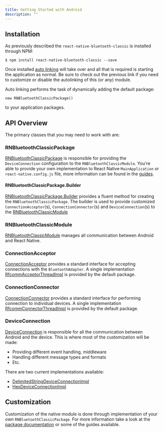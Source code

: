 ```yaml
---
title: Getting Started with Android
description: ""
---
```


## Installation

As previously described the `react-native-bluetooth-classic` is installed through NPM:

```shell
$ npm install react-native-bluetooth-classic --save
```

Once installed [auto linking](https://github.com/react-native-community/cli/blob/master/docs/autolinking.md) will take over and all that is required is starting the application as normal.  Be sure to check out the previous link if you need to customize or disable the autolinking of this (or any) module.

Auto linking performs the task of dynamically adding the default package:

`new RNBluetoothClassicPackage()`

to your application packages.

## API Overview

The primary classes that you may need to work with are:

### RNBluetoothClassicPackage

[RNBluetoothClassicPackage](/android/rn-bluetooth-classic-package/) is responsible for providing the `DeviceConnection` configuration to the `RNBluetoothClassicModule`.  You're able to provide your own implementation to React Native `MainApplication` or `react-native.config.js` file, more information can be found in the [guides](/guides/customize-connection/).

#### RNBluetoothClassicPackage.Builder

[RNBluetoothClassicPackage.Builder](/android/rn-bluetooth-classic-package/#rnbluetoothclassicpackagebuilder) provides a fluent method for creating the `RNBluetoothClassicPackage`.  The builder is used to provide customized `ConnectionAcceptor`(s), `ConnectionConnector`(s) and `DeviceConnection`(s) to the [RNBluetoothClassicModule](/android/rn-bluetooth-classic-module/)

### RNBluetoothClassicModule

[RNBluetoothClassicModule](/android/rn-bluetooth-classic-module/) manages all communication between Android and React Native.

### ConnectionAcceptor

[ConnectionAcceptor](/android/connection-acceptor/) provides a standard interface for accepting connections with the `BluetoothAdapter`.  A single implementation [RfcommAcceptorThreadImpl](/android/connection-acceptor/#rfcommconnectionacceptorthreadimpl) is provided by the default package.

### ConnectionConnector

[ConnectionConnector](/android/connection-connector/) provides a standard interface for performing connection to individual devices.  A single implementation [RfcommConnectorThreadImpl](/android/conncetion-connector/#rfcommconnectorthreadimpl) is provided by the default package.

### DeviceConnection

[DeviceConnection](/android/device-connection/) is responsible for all the communication between Android and the device.  This is where most of the customization will be made:

- Providing different event handling, middleware
- Handling different message types and formats
- Etc.

There are two current implementations available:

- [DelimitedStringDeviceConnectionImpl](/android/device-connection/#delimitedstringdeviceconnectionimpl)
- [HexDeviceConnectionImpl](/android/device-connection/#hexdeviceconnectionimpl)

## Customization

Customization of the native module is done through implementation of your own `RNBluetoothClassicPackage`.  For more information take a look at the [package documentation](/android/rn-bluetooth-classic-package) or some of the guides available.